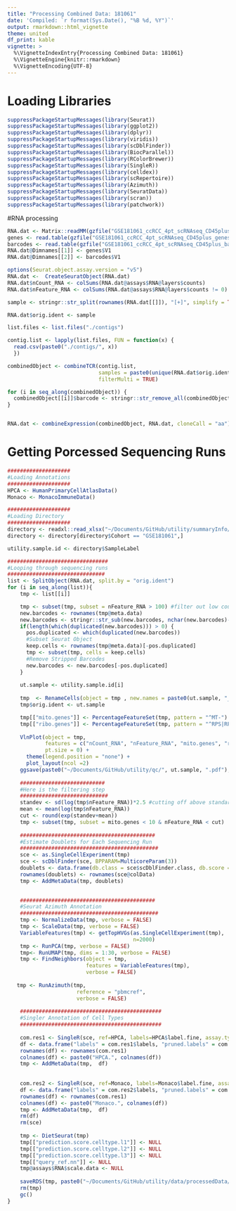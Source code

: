 ```yaml
---
title: "Processing Combined Data: 181061"
date: 'Compiled: `r format(Sys.Date(), "%B %d, %Y")`'
output: rmarkdown::html_vignette
theme: united
df_print: kable
vignette: >
  %\VignetteIndexEntry{Processing Combined Data: 181061}
  %\VignetteEngine{knitr::rmarkdown}
  %\VignetteEncoding{UTF-8}
---
```


# Loading Libraries

```r
suppressPackageStartupMessages(library(Seurat))
suppressPackageStartupMessages(library(ggplot2))
suppressPackageStartupMessages(library(dplyr))
suppressPackageStartupMessages(library(viridis))
suppressPackageStartupMessages(library(scDblFinder))
suppressPackageStartupMessages(library(BiocParallel))
suppressPackageStartupMessages(library(RColorBrewer))
suppressPackageStartupMessages(library(SingleR))
suppressPackageStartupMessages(library(celldex))
suppressPackageStartupMessages(library(scRepertoire))
suppressPackageStartupMessages(library(Azimuth))
suppressPackageStartupMessages(library(SeuratData))
suppressPackageStartupMessages(library(scran))
suppressPackageStartupMessages(library(patchwork))
```

#RNA processing 

```r
RNA.dat <- Matrix::readMM(gzfile("GSE181061_ccRCC_4pt_scRNAseq_CD45plus_matrix.mtx.gz"))
genes <- read.table(gzfile("GSE181061_ccRCC_4pt_scRNAseq_CD45plus_genes.tsv.gz"))
barcodes <- read.table(gzfile("GSE181061_ccRCC_4pt_scRNAseq_CD45plus_barcodes.tsv.gz"))
RNA.dat@Dimnames[[1]] <- genes$V1
RNA.dat@Dimnames[[2]] <- barcodes$V1

options(Seurat.object.assay.version = "v5")
RNA.dat <-  CreateSeuratObject(RNA.dat)
RNA.dat$nCount_RNA <- colSums(RNA.dat@assays$RNA@layers$counts)
RNA.dat$nFeature_RNA <- colSums(RNA.dat@assays$RNA@layers$counts != 0)

sample <- stringr::str_split(rownames(RNA.dat[[]]), "[+]", simplify = TRUE)[,1]

RNA.dat$orig.ident <- sample

list.files <- list.files("./contigs")

contig.list <- lapply(list.files, FUN = function(x) {
  read.csv(paste0("./contigs/", x))
  })

combinedObject <- combineTCR(contig.list, 
                             samples = paste0(unique(RNA.dat$orig.ident), "+"), 
                             filterMulti = TRUE)

for (i in seq_along(combinedObject)) {
  combinedObject[[i]]$barcode <- stringr::str_remove_all(combinedObject[[i]]$barcode, "-1")
}


RNA.dat <- combineExpression(combinedObject, RNA.dat, cloneCall = "aa")
```

# Getting Porcessed Sequencing Runs

```r
####################
#Loading Annotations
####################
HPCA <- HumanPrimaryCellAtlasData()
Monaco <- MonacoImmuneData()

####################
#Loading Directory
####################
directory <- readxl::read_xlsx("~/Documents/GitHub/utility/summaryInfo/sample.directory.xlsx") #Meta.data
directory <- directory[directory$Cohort == "GSE181061",]

utility.sample.id <- directory$SampleLabel

################################
#Looping through sequencing runs
###############################
list <- SplitObject(RNA.dat, split.by = "orig.ident")
for (i in seq_along(list)){
    tmp <- list[[i]]

    tmp <- subset(tmp, subset = nFeature_RNA > 100) #filter out low count/feature cells\
    new.barcodes <- rownames(tmp@meta.data)
    new.barcodes <- stringr::str_sub(new.barcodes, nchar(new.barcodes)-15, nchar(new.barcodes))
    if(length(which(duplicated(new.barcodes))) > 0) {
      pos.duplicated <- which(duplicated(new.barcodes))
      #Subset Seurat Object
      keep.cells <- rownames(tmp@meta.data)[-pos.duplicated]
      tmp <- subset(tmp, cells = keep.cells)
      #Remove Stripped Barcodes
      new.barcodes <- new.barcodes[-pos.duplicated]
    }
    
    ut.sample <- utility.sample.id[i]
    
    tmp  <- RenameCells(object = tmp , new.names = paste0(ut.sample, "_", new.barcodes))
    tmp$orig.ident <- ut.sample

    tmp[["mito.genes"]] <- PercentageFeatureSet(tmp, pattern = "^MT-")
    tmp[["ribo.genes"]] <- PercentageFeatureSet(tmp, pattern = "^RPS|RPL-")
    
    VlnPlot(object = tmp, 
            features = c("nCount_RNA", "nFeature_RNA", "mito.genes", "ribo.genes"), 
            pt.size = 0) + 
      theme(legend.position = "none") + 
      plot_layout(ncol =2)
    ggsave(paste0("~/Documents/GitHub/utility/qc/", ut.sample, ".pdf"), height = 8, width=8)
    
    ###########################
    #Here is the filtering step
    ############################
    standev <- sd(log(tmp$nFeature_RNA))*2.5 #cutting off above standard deviation of 2.5
    mean <- mean(log(tmp$nFeature_RNA))
    cut <- round(exp(standev+mean))
    tmp <- subset(tmp, subset = mito.genes < 10 & nFeature_RNA < cut)
    
    ###########################################
    #Estimate Doublets for Each Sequencing Run
    ############################################
    sce <- as.SingleCellExperiment(tmp)
    sce <- scDblFinder(sce, BPPARAM=MulticoreParam(3))
    doublets <- data.frame(db.class = sce$scDblFinder.class, db.score = sce$scDblFinder.score)
    rownames(doublets) <- rownames(sce@colData)
    tmp <- AddMetaData(tmp, doublets)

    
    ###########################################
    #Seurat Azimuth Annotation
    ############################################
    tmp <- NormalizeData(tmp, verbose = FALSE)
    tmp <- ScaleData(tmp, verbose = FALSE)
    VariableFeatures(tmp) <- getTopHVGs(as.SingleCellExperiment(tmp), 
                                        n=2000)
    tmp <- RunPCA(tmp, verbose = FALSE)
    tmp<- RunUMAP(tmp, dims = 1:30, verbose = FALSE)
    tmp <- FindNeighbors(object = tmp, 
                         features = VariableFeatures(tmp), 
                         verbose = FALSE)
   
   tmp <- RunAzimuth(tmp, 
                      reference = "pbmcref",
                      verbose = FALSE)
      
    #############################################
    #Singler Annotation of Cell Types
    #############################################
      
    com.res1 <- SingleR(sce, ref=HPCA, labels=HPCA$label.fine, assay.type.test=1)
    df <- data.frame("labels" = com.res1$labels, "pruned.labels" = com.res1$pruned.labels)
    rownames(df) <- rownames(com.res1)
    colnames(df) <- paste0("HPCA.", colnames(df))
    tmp <- AddMetaData(tmp,  df)
  
    
    com.res2 <- SingleR(sce, ref=Monaco, labels=Monaco$label.fine, assay.type.test=1)
    df <- data.frame("labels" = com.res2$labels, "pruned.labels" = com.res2$pruned.labels)
    rownames(df) <- rownames(com.res1)
    colnames(df) <- paste0("Monaco.", colnames(df))
    tmp <- AddMetaData(tmp,  df)
    rm(df)
    rm(sce)
    
    tmp <- DietSeurat(tmp)
    tmp[["prediction.score.celltype.l1"]] <- NULL
    tmp[["prediction.score.celltype.l2"]] <- NULL
    tmp[["prediction.score.celltype.l3"]] <- NULL
    tmp[["query_ref.nn"]] <- NULL
    tmp@assays$RNA$scale.data <- NULL
    
    saveRDS(tmp, paste0("~/Documents/GitHub/utility/data/processedData/seuratObjects/", ut.sample, ".rds"))
    rm(tmp)
    gc()
}
```
